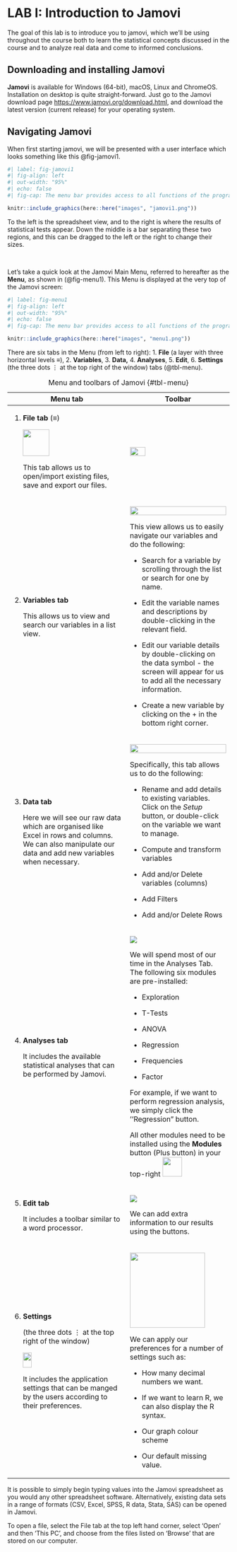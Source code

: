 # LAB I: Introduction to Jamovi

The goal of this lab is to introduce you to jamovi, which we'll be using throughout the course both to learn the statistical concepts discussed in the course and to analyze real data and come to informed conclusions.

## Downloading and installing Jamovi

**Jamovi** is available for Windows (64-bit), macOS, Linux and ChromeOS. Installation on desktop is quite straight-forward. Just go to the Jamovi download page <https://www.jamovi.org/download.html>, and download the latest version (current release) for your operating system.

## Navigating Jamovi

When first starting jamovi, we will be presented with a user interface which looks something like this @fig-jamovi1.

```r
#| label: fig-jamovi1
#| fig-align: left
#| out-width: "95%"
#| echo: false
#| fig-cap: The menu bar provides access to all functions of the program.

knitr::include_graphics(here::here("images", "jamovi1.png"))
```

To the left is the spreadsheet view, and to the right is where the results of statistical tests appear. Down the middle is a bar separating these two regions, and this can be dragged to the left or the right to change their sizes.

 

Let's take a quick look at the Jamovi Main Menu, referred to hereafter as the **Menu**, as shown in (@fig-menu1). This Menu is displayed at the very top of the Jamovi screen:

```r
#| label: fig-menu1
#| fig-align: left
#| out-width: "95%"
#| echo: false
#| fig-cap: The menu bar provides access to all functions of the program.

knitr::include_graphics(here::here("images", "menu1.png"))
```

There are six tabs in the Menu (from left to right): 1. **File** (a layer with three horizontal levels $\equiv$), 2. **Variables**, 3. **Data,** 4. **Analyses**, 5. **Edit**, 6. **Settings** (the three dots $\vdots$ at the top right of the window) tabs (@tbl-menu).

+-------------------------------------------------------------------------------------------------------------------------------------------------------------+-------------------------------------------------------------------------------------------------------------------------------------------+
| Menu tab                                                                                                                                                    | Toolbar                                                                                                                                   |
+=============================================================================================================================================================+===========================================================================================================================================+
| 1.  **File tab** ($\equiv$)                                                                                                                                 | ![](images/tab_file.png){width="40%"}                                                                                                     |
|                                                                                                                                                             |                                                                                                                                           |
|     ![](images/hbars.png){width="60"}                                                                                                                       |                                                                                                                                           |
|                                                                                                                                                             |                                                                                                                                           |
|     This tab allows us to open/import existing files, save and export our files.                                                                            |                                                                                                                                           |
+-------------------------------------------------------------------------------------------------------------------------------------------------------------+-------------------------------------------------------------------------------------------------------------------------------------------+
| 2.  **Variables tab**                                                                                                                                       | ![](images/tab_variables.png){width="100%"}                                                                                               |
|                                                                                                                                                             |                                                                                                                                           |
|     This allows us to view and search our variables in a list view.                                                                                         | This view allows us to easily navigate our variables and do the following:                                                                |
|                                                                                                                                                             |                                                                                                                                           |
|                                                                                                                                                             | -   Search for a variable by scrolling through the list or search for one by name.                                                        |
|                                                                                                                                                             |                                                                                                                                           |
|                                                                                                                                                             | -   Edit the variable names and descriptions by double-clicking in the relevant field.                                                    |
|                                                                                                                                                             |                                                                                                                                           |
|                                                                                                                                                             | -   Edit our variable details by double-clicking on the data symbol - the screen will appear for us to add all the necessary information. |
|                                                                                                                                                             |                                                                                                                                           |
|                                                                                                                                                             | -   Create a new variable by clicking on the + in the bottom right corner.                                                                |
+-------------------------------------------------------------------------------------------------------------------------------------------------------------+-------------------------------------------------------------------------------------------------------------------------------------------+
| 3.  **Data tab**                                                                                                                                            | ![](images/tab_data.png){width="100%"}                                                                                                    |
|                                                                                                                                                             |                                                                                                                                           |
|     Here we will see our raw data which are organised like Excel in rows and columns. We can also manipulate our data and add new variables when necessary. | Specifically, this tab allows us to do the following:                                                                                     |
|                                                                                                                                                             |                                                                                                                                           |
|                                                                                                                                                             | -   Rename and add details to existing variables. Click on the *Setup* button, or double-click on the variable we want to manage.         |
|                                                                                                                                                             |                                                                                                                                           |
|                                                                                                                                                             | -   Compute and transform variables                                                                                                       |
|                                                                                                                                                             |                                                                                                                                           |
|                                                                                                                                                             | -   Add and/or Delete variables (columns)                                                                                                 |
|                                                                                                                                                             |                                                                                                                                           |
|                                                                                                                                                             | -   Add Filters                                                                                                                           |
|                                                                                                                                                             |                                                                                                                                           |
|                                                                                                                                                             | -   Add and/or Delete Rows                                                                                                                |
+-------------------------------------------------------------------------------------------------------------------------------------------------------------+-------------------------------------------------------------------------------------------------------------------------------------------+
| 4.  **Analyses tab**                                                                                                                                        | ![](images/tab_analysis.png)                                                                                                              |
|                                                                                                                                                             |                                                                                                                                           |
|     It includes the available statistical analyses that can be performed by Jamovi.                                                                         | We will spend most of our time in the Analyses Tab. The following six modules are pre-installed:                                          |
|                                                                                                                                                             |                                                                                                                                           |
|                                                                                                                                                             | -   Exploration                                                                                                                           |
|                                                                                                                                                             |                                                                                                                                           |
|                                                                                                                                                             | -   T-Tests                                                                                                                               |
|                                                                                                                                                             |                                                                                                                                           |
|                                                                                                                                                             | -   ANOVA                                                                                                                                 |
|                                                                                                                                                             |                                                                                                                                           |
|                                                                                                                                                             | -   Regression                                                                                                                            |
|                                                                                                                                                             |                                                                                                                                           |
|                                                                                                                                                             | -   Frequencies                                                                                                                           |
|                                                                                                                                                             |                                                                                                                                           |
|                                                                                                                                                             | -   Factor                                                                                                                                |
|                                                                                                                                                             |                                                                                                                                           |
|                                                                                                                                                             | For example, if we want to perform regression analysis, we simply click the ''Regression" button.                                         |
|                                                                                                                                                             |                                                                                                                                           |
|                                                                                                                                                             | All other modules need to be installed using the **Modules** button (Plus button) in your top-right ![](images/modules.png){width="44"}   |
+-------------------------------------------------------------------------------------------------------------------------------------------------------------+-------------------------------------------------------------------------------------------------------------------------------------------+
| 5.  **Edit tab**                                                                                                                                            | ![](images/tab_edit.png)                                                                                                                  |
|                                                                                                                                                             |                                                                                                                                           |
|     It includes a toolbar similar to a word processor.                                                                                                      | We can add extra information to our results using the buttons.                                                                            |
+-------------------------------------------------------------------------------------------------------------------------------------------------------------+-------------------------------------------------------------------------------------------------------------------------------------------+
| 6.  **Settings**                                                                                                                                            | ![](images/prefrences.png){width="170"}                                                                                                   |
|                                                                                                                                                             |                                                                                                                                           |
|     (the three dots ${\vdots}$ at the top right of the window)                                                                                              | We can apply our preferences for a number of settings such as:                                                                            |
|                                                                                                                                                             |                                                                                                                                           |
|     ![](images/dots.png){width="20" height="34"}                                                                                                            | -   How many decimal numbers we want.                                                                                                     |
|                                                                                                                                                             |                                                                                                                                           |
|     It includes the application settings that can be manged by the users according to their preferences.                                                    | -   If we want to learn R, we can also display the R syntax.                                                                              |
|                                                                                                                                                             |                                                                                                                                           |
|                                                                                                                                                             | -   Our graph colour scheme                                                                                                               |
|                                                                                                                                                             |                                                                                                                                           |
|                                                                                                                                                             | -   Our default missing value.                                                                                                            |
+-------------------------------------------------------------------------------------------------------------------------------------------------------------+-------------------------------------------------------------------------------------------------------------------------------------------+

: Menu and toolbars of Jamovi {#tbl-menu}

It is possible to simply begin typing values into the Jamovi spreadsheet as you would any other spreadsheet software. Alternatively, existing data sets in a range of formats (CSV, Excel, SPSS, R data, Stata, SAS) can be opened in Jamovi.

To open a file, select the File tab at the top left hand corner, select 'Open' and then 'This PC', and choose from the files listed on 'Browse' that are stored on our computer.
